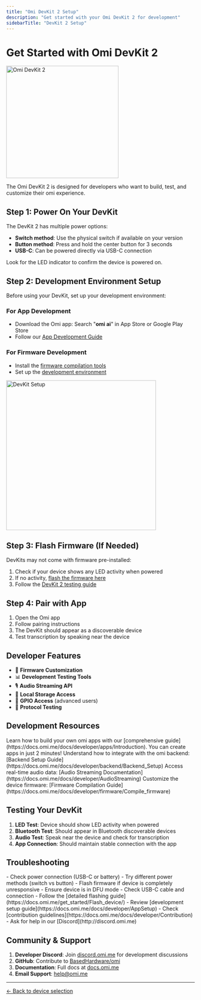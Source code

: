```yaml
---
title: "Omi DevKit 2 Setup"
description: "Get started with your Omi DevKit 2 for development"
sidebarTitle: "DevKit 2 Setup"
---
```


# Get Started with Omi DevKit 2

<img src="/omi-devkit-without-rope.png" alt="Omi DevKit 2" width="300" />

The Omi DevKit 2 is designed for developers who want to build, test, and customize their omi experience.

## Step 1: Power On Your DevKit

The DevKit 2 has multiple power options:

- **Switch method**: Use the physical switch if available on your version
- **Button method**: Press and hold the center button for 3 seconds
- **USB-C**: Can be powered directly via USB-C connection

Look for the LED indicator to confirm the device is powered on.

## Step 2: Development Environment Setup

Before using your DevKit, set up your development environment:

### For App Development
- Download the Omi app: Search "**omi ai**" in App Store or Google Play Store
- Follow our [App Development Guide](https://docs.omi.me/docs/developer/apps/Introduction)

### For Firmware Development
- Install the [firmware compilation tools](https://docs.omi.me/docs/developer/firmware/Compile_firmware)
- Set up the [development environment](https://docs.omi.me/docs/developer/AppSetup)

<img src="/images/omi-setup-guide-1.avif" alt="DevKit Setup" width="400" />

## Step 3: Flash Firmware (If Needed)

DevKits may not come with firmware pre-installed:

1. Check if your device shows any LED activity when powered
2. If no activity, [flash the firmware here](https://docs.omi.me/get_started/Flash_device/)
3. Follow the [DevKit 2 testing guide](https://docs.omi.me/docs/developer/DevKit2Testing)

## Step 4: Pair with App

1. Open the Omi app
2. Follow pairing instructions
3. The DevKit should appear as a discoverable device
4. Test transcription by speaking near the device

## Developer Features

- 🔧 **Firmware Customization**
- 📊 **Development Testing Tools**
- 🎙️ **Audio Streaming API**
- 💾 **Local Storage Access**
- 🔌 **GPIO Access** (advanced users)
- 📡 **Protocol Testing**

## Development Resources

<AccordionGroup>
  <Accordion title="Building Custom Apps">
    Learn how to build your own omi apps with our [comprehensive guide](https://docs.omi.me/docs/developer/apps/Introduction). You can create apps in just 2 minutes!
  </Accordion>
  <Accordion title="Backend Integration">
    Understand how to integrate with the omi backend: [Backend Setup Guide](https://docs.omi.me/docs/developer/backend/Backend_Setup)
  </Accordion>
  <Accordion title="Audio Streaming">
    Access real-time audio data: [Audio Streaming Documentation](https://docs.omi.me/docs/developer/AudioStreaming)
  </Accordion>
  <Accordion title="Firmware Development">
    Customize the device firmware: [Firmware Compilation Guide](https://docs.omi.me/docs/developer/firmware/Compile_firmware)
  </Accordion>
</AccordionGroup>

## Testing Your DevKit

1. **LED Test**: Device should show LED activity when powered
2. **Bluetooth Test**: Should appear in Bluetooth discoverable devices
3. **Audio Test**: Speak near the device and check for transcription
4. **App Connection**: Should maintain stable connection with the app

## Troubleshooting

<AccordionGroup>
  <Accordion title="No LED activity">
    - Check power connection (USB-C or battery)
    - Try different power methods (switch vs button)
    - Flash firmware if device is completely unresponsive
  </Accordion>
  <Accordion title="Firmware flashing issues">
    - Ensure device is in DFU mode
    - Check USB-C cable and connection
    - Follow the [detailed flashing guide](https://docs.omi.me/get_started/Flash_device/)
  </Accordion>
  <Accordion title="Development environment issues">
    - Review [development setup guide](https://docs.omi.me/docs/developer/AppSetup)
    - Check [contribution guidelines](https://docs.omi.me/docs/developer/Contribution)
    - Ask for help in our [Discord](http://discord.omi.me)
  </Accordion>
</AccordionGroup>

## Community & Support

1. **Developer Discord**: Join [discord.omi.me](http://discord.omi.me) for development discussions
2. **GitHub**: Contribute to [BasedHardware/omi](https://github.com/BasedHardware/omi/issues)
3. **Documentation**: Full docs at [docs.omi.me](https://docs.omi.me)
4. **Email Support**: [help@omi.me](mailto:help@omi.me)

---

[← Back to device selection](/getstartedwithomi) 